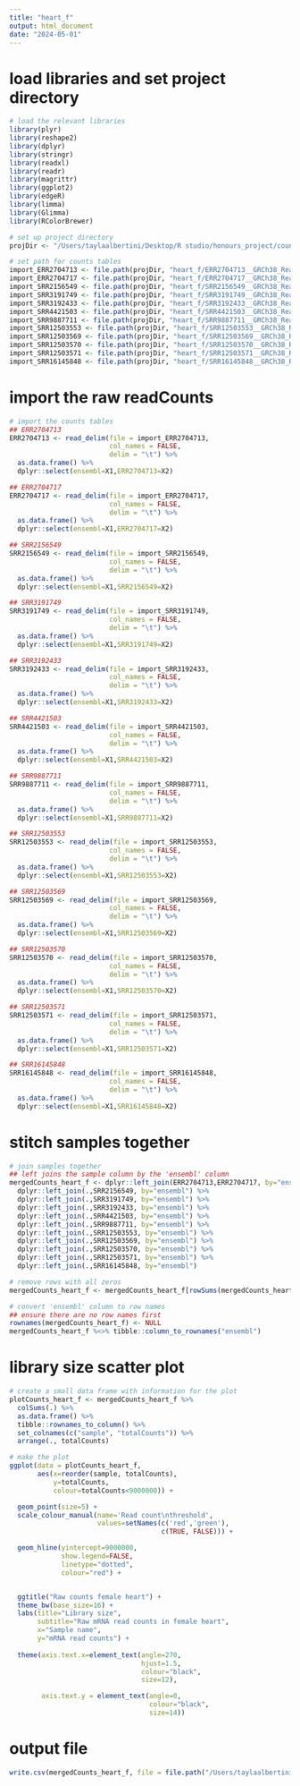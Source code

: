 ```yaml
---
title: "heart_f"
output: html_document
date: "2024-05-01"
---
```


# load libraries and set project directory
```r
# load the relevant libraries
library(plyr)
library(reshape2)
library(dplyr)
library(stringr)
library(readxl)
library(readr)
library(magrittr)
library(ggplot2)
library(edgeR)
library(limma)
library(Glimma)
library(RColorBrewer)

# set up project directory 
projDir <- "/Users/taylaalbertini/Desktop/R studio/honours_project/count_preprocessing/rawData"

# set path for counts tables 
import_ERR2704713 <- file.path(projDir, "heart_f/ERR2704713__GRCh38_ReadsPerGene_counts.tab")
import_ERR2704717 <- file.path(projDir, "heart_f/ERR2704717__GRCh38_ReadsPerGene_counts.tab")
import_SRR2156549 <- file.path(projDir, "heart_f/SRR2156549__GRCh38_ReadsPerGene_counts.tab")
import_SRR3191749 <- file.path(projDir, "heart_f/SRR3191749__GRCh38_ReadsPerGene_counts.tab")
import_SRR3192433 <- file.path(projDir, "heart_f/SRR3192433__GRCh38_ReadsPerGene_counts.tab")
import_SRR4421503 <- file.path(projDir, "heart_f/SRR4421503__GRCh38_ReadsPerGene_counts.tab")
import_SRR9887711 <- file.path(projDir, "heart_f/SRR9887711__GRCh38_ReadsPerGene_counts.tab")
import_SRR12503553 <- file.path(projDir, "heart_f/SRR12503553__GRCh38_ReadsPerGene_counts.tab")
import_SRR12503569 <- file.path(projDir, "heart_f/SRR12503569__GRCh38_ReadsPerGene_counts.tab")
import_SRR12503570 <- file.path(projDir, "heart_f/SRR12503570__GRCh38_ReadsPerGene_counts.tab")
import_SRR12503571 <- file.path(projDir, "heart_f/SRR12503571__GRCh38_ReadsPerGene_counts.tab")
import_SRR16145848 <- file.path(projDir, "heart_f/SRR16145848__GRCh38_ReadsPerGene_counts.tab")
```

# import the raw readCounts
```r
# import the counts tables
## ERR2704713
ERR2704713 <- read_delim(file = import_ERR2704713,
                         col_names = FALSE,
                         delim = "\t") %>%
  as.data.frame() %>%
  dplyr::select(ensembl=X1,ERR2704713=X2)

## ERR2704717
ERR2704717 <- read_delim(file = import_ERR2704717,
                         col_names = FALSE,
                         delim = "\t") %>%
  as.data.frame() %>%
  dplyr::select(ensembl=X1,ERR2704717=X2)

## SRR2156549
SRR2156549 <- read_delim(file = import_SRR2156549,
                         col_names = FALSE,
                         delim = "\t") %>%
  as.data.frame() %>%
  dplyr::select(ensembl=X1,SRR2156549=X2)

## SRR3191749
SRR3191749 <- read_delim(file = import_SRR3191749,
                         col_names = FALSE,
                         delim = "\t") %>%
  as.data.frame() %>%
  dplyr::select(ensembl=X1,SRR3191749=X2)

## SRR3192433
SRR3192433 <- read_delim(file = import_SRR3192433,
                         col_names = FALSE,
                         delim = "\t") %>%
  as.data.frame() %>%
  dplyr::select(ensembl=X1,SRR3192433=X2)

## SRR4421503
SRR4421503 <- read_delim(file = import_SRR4421503,
                         col_names = FALSE,
                         delim = "\t") %>%
  as.data.frame() %>%
  dplyr::select(ensembl=X1,SRR4421503=X2)

## SRR9887711
SRR9887711 <- read_delim(file = import_SRR9887711,
                         col_names = FALSE,
                         delim = "\t") %>%
  as.data.frame() %>%
  dplyr::select(ensembl=X1,SRR9887711=X2)

## SRR12503553
SRR12503553 <- read_delim(file = import_SRR12503553,
                         col_names = FALSE,
                         delim = "\t") %>%
  as.data.frame() %>%
  dplyr::select(ensembl=X1,SRR12503553=X2)

## SRR12503569
SRR12503569 <- read_delim(file = import_SRR12503569,
                         col_names = FALSE,
                         delim = "\t") %>%
  as.data.frame() %>%
  dplyr::select(ensembl=X1,SRR12503569=X2)

## SRR12503570
SRR12503570 <- read_delim(file = import_SRR12503570,
                         col_names = FALSE,
                         delim = "\t") %>%
  as.data.frame() %>%
  dplyr::select(ensembl=X1,SRR12503570=X2)

## SRR12503571
SRR12503571 <- read_delim(file = import_SRR12503571,
                         col_names = FALSE,
                         delim = "\t") %>%
  as.data.frame() %>%
  dplyr::select(ensembl=X1,SRR12503571=X2)

## SRR16145848
SRR16145848 <- read_delim(file = import_SRR16145848,
                         col_names = FALSE,
                         delim = "\t") %>%
  as.data.frame() %>%
  dplyr::select(ensembl=X1,SRR16145848=X2)
```

# stitch samples together
```r
# join samples together
## left joins the sample column by the 'ensembl' column
mergedCounts_heart_f <- dplyr::left_join(ERR2704713,ERR2704717, by="ensembl") %>%
  dplyr::left_join(.,SRR2156549, by="ensembl") %>%
  dplyr::left_join(.,SRR3191749, by="ensembl") %>%
  dplyr::left_join(.,SRR3192433, by="ensembl") %>%
  dplyr::left_join(.,SRR4421503, by="ensembl") %>%
  dplyr::left_join(.,SRR9887711, by="ensembl") %>%
  dplyr::left_join(.,SRR12503553, by="ensembl") %>%
  dplyr::left_join(.,SRR12503569, by="ensembl") %>%
  dplyr::left_join(.,SRR12503570, by="ensembl") %>%
  dplyr::left_join(.,SRR12503571, by="ensembl") %>%
  dplyr::left_join(.,SRR16145848, by="ensembl")

# remove rows with all zeros
mergedCounts_heart_f <- mergedCounts_heart_f[rowSums(mergedCounts_heart_f[,-1])>0,]

# convert 'ensembl' column to row names 
## ensure there are no row names first
rownames(mergedCounts_heart_f) <- NULL
mergedCounts_heart_f %<>% tibble::column_to_rownames("ensembl")
```

# library size scatter plot
```r
# create a small data frame with information for the plot
plotCounts_heart_f <- mergedCounts_heart_f %>%
  colSums(.) %>%
  as.data.frame() %>%
  tibble::rownames_to_column() %>%
  set_colnames(c("sample", "totalCounts")) %>%
  arrange(., totalCounts)

# make the plot
ggplot(data = plotCounts_heart_f,
       aes(x=reorder(sample, totalCounts),
           y=totalCounts,
           colour=totalCounts<9000000)) +

  geom_point(size=5) +
  scale_colour_manual(name='Read count\nthreshold',
                      values=setNames(c('red','green'),
                                      c(TRUE, FALSE))) +

  geom_hline(yintercept=9000000,
             show.legend=FALSE,
             linetype="dotted",
             colour="red") +


  ggtitle("Raw counts female heart") +
  theme_bw(base_size=16) +
  labs(title="Library size",
       subtitle="Raw mRNA read counts in female heart",
       x="Sample name",
       y="mRNA read counts") +
  
  theme(axis.text.x=element_text(angle=270,
                                 hjust=1.5,
                                 colour="black",
                                 size=12),

        axis.text.y = element_text(angle=0,
                                   colour="black",
                                   size=14))
```

# output file
```r
write.csv(mergedCounts_heart_f, file = file.path("/Users/taylaalbertini/Desktop/R studio/honours_project/fetal_comparison/readCounts_analysis/combined_raw/rawCounts_heart_f.csv"))
```



